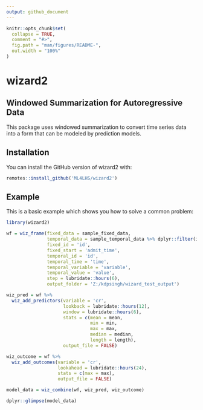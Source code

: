 ```yaml
---
output: github_document
---
```


<!-- README.md is generated from README.Rmd. Please edit that file -->

```r
knitr::opts_chunk$set(
  collapse = TRUE,
  comment = "#>",
  fig.path = "man/figures/README-",
  out.width = "100%"
)
```

# wizard2

## Windowed Summarization for Autoregressive Data

This package uses windowed summarization to convert time series data into a form that can be modeled by prediction models.

<!-- badges: start -->
<!-- badges: end -->

## Installation

You can install the GitHub version of wizard2 with:

``` r
remotes::install_github('ML4LHS/wizard2')
```

## Example

This is a basic example which shows you how to solve a common problem:

```r
library(wizard2)

wf = wiz_frame(fixed_data = sample_fixed_data,
               temporal_data = sample_temporal_data %>% dplyr::filter(id %in% 1:5),
               fixed_id = 'id',
               fixed_start = 'admit_time',
               temporal_id = 'id',
               temporal_time = 'time',
               temporal_variable = 'variable',
               temporal_value = 'value',
               step = lubridate::hours(6),
               output_folder = 'Z:/kdpsingh/wizard_test_output')

wiz_pred = wf %>% 
  wiz_add_predictors(variable = 'cr',
                     lookback = lubridate::hours(12), 
                     window = lubridate::hours(6), 
                     stats = c(mean = mean,
                               min = min,
                               max = max,
                               median = median,
                               length = length),
                     output_file = FALSE)

wiz_outcome = wf %>% 
  wiz_add_outcomes(variable = 'cr',
                   lookahead = lubridate::hours(24), 
                   stats = c(max = max),
                   output_file = FALSE)

model_data = wiz_combine(wf, wiz_pred, wiz_outcome)

dplyr::glimpse(model_data)
```
